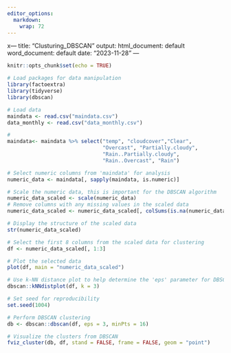 ```yaml
---
editor_options:
  markdown:
    wrap: 72
---
```


x--- title: "Clusturing_DBSCAN" output: html_document: default word_document: default
date: "2023-11-28" ---

```r
knitr::opts_chunk$set(echo = TRUE)
```

```r
# Load packages for data manipulation
library(factoextra)
library(tidyverse)
library(dbscan)

# Load data
maindata <- read.csv("maindata.csv")
data_monthly <- read.csv("data_monthly.csv")
```


```r

#
maindata<- maindata %>% select("temp", "cloudcover","Clear", 
                               "Overcast", "Partially.cloudy",
                               "Rain..Partially.cloudy",
                               "Rain..Overcast", "Rain")

# Select numeric columns from 'maindata' for analysis
numeric_data <- maindata[, sapply(maindata, is.numeric)]

# Scale the numeric data, this is important for the DBSCAN algorithm
numeric_data_scaled <- scale(numeric_data)
# Remove columns with any missing values in the scaled data
numeric_data_scaled <- numeric_data_scaled[, colSums(is.na(numeric_data_scaled)) == 0]

# Display the structure of the scaled data
str(numeric_data_scaled)

# Select the first 8 columns from the scaled data for clustering
df <- numeric_data_scaled[, 1:3]

# Plot the selected data
plot(df, main = "numeric_data_scaled")

# Use k-NN distance plot to help determine the 'eps' parameter for DBSCAN
dbscan::kNNdistplot(df, k = 3)

# Set seed for reproducibility
set.seed(1004)

# Perform DBSCAN clustering
db <- dbscan::dbscan(df, eps = 3, minPts = 16)

# Visualize the clusters from DBSCAN
fviz_cluster(db, df, stand = FALSE, frame = FALSE, geom = "point")
```



